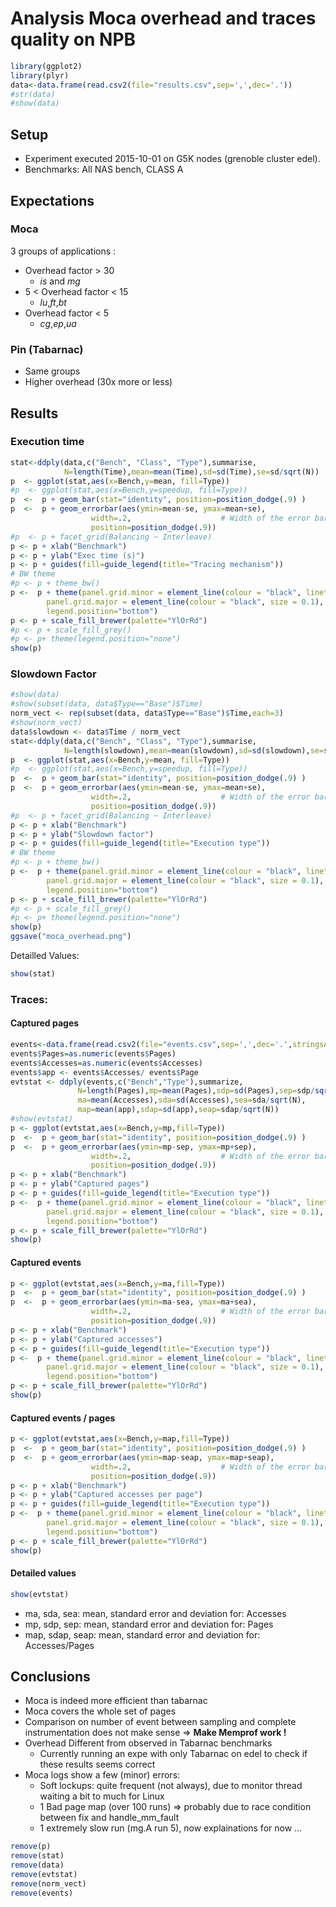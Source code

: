Analysis Moca overhead and traces quality on NPB
================================================


```r
library(ggplot2)
library(plyr)
data<-data.frame(read.csv2(file="results.csv",sep=',',dec='.'))
#str(data)
#show(data)
```

Setup
-----

+ Experiment executed 2015-10-01 on G5K nodes (grenoble cluster edel).
+ Benchmarks: All NAS bench, CLASS A

Expectations
-------------

### Moca

3 groups of applications :

+ Overhead factor > 30
    + *is* and *mg*
+ 5 < Overhead factor < 15
    +  *lu*,*ft*,*bt*
+ Overhead factor < 5
    + *cg*,*ep*,*ua*

### Pin (Tabarnac)

+ Same groups
+ Higher overhead (30x more or less)

Results
-------

###   Execution time

```r
stat<-ddply(data,c("Bench", "Class", "Type"),summarise,
            N=length(Time),mean=mean(Time),sd=sd(Time),se=sd/sqrt(N))
p  <- ggplot(stat,aes(x=Bench,y=mean, fill=Type))
#p  <- ggplot(stat,aes(x=Bench,y=speedup, fill=Type))
p  <-  p + geom_bar(stat="identity", position=position_dodge(.9) )
p  <-  p + geom_errorbar(aes(ymin=mean-se, ymax=mean+se),
                  width=.2,                    # Width of the error bars
                  position=position_dodge(.9))
#p  <- p + facet_grid(Balancing ~ Interleave)
p <- p + xlab("Benchmark")
p <- p + ylab("Exec time (s)")
p <- p + guides(fill=guide_legend(title="Tracing mechanism"))
# BW theme
#p <- p + theme_bw()
p <-  p + theme(panel.grid.minor = element_line(colour = "black", linetype="dashed", size = 0.1),
        panel.grid.major = element_line(colour = "black", size = 0.1),
        legend.position="bottom")
p <- p + scale_fill_brewer(palette="YlOrRd")
#p <- p + scale_fill_grey()
#p <- p+ theme(legend.position="none")
show(p)

```

### Slowdown Factor

```r
#show(data)
#show(subset(data, data$Type=="Base")$Time)
norm_vect <- rep(subset(data, data$Type=="Base")$Time,each=3)
#show(norm_vect)
data$slowdown <- data$Time / norm_vect
stat<-ddply(data,c("Bench", "Class", "Type"),summarise,
            N=length(slowdown),mean=mean(slowdown),sd=sd(slowdown),se=sd/sqrt(N))
p  <- ggplot(stat,aes(x=Bench,y=mean, fill=Type))
#p  <- ggplot(stat,aes(x=Bench,y=speedup, fill=Type))
p  <-  p + geom_bar(stat="identity", position=position_dodge(.9) )
p  <-  p + geom_errorbar(aes(ymin=mean-se, ymax=mean+se),
                  width=.2,                    # Width of the error bars
                  position=position_dodge(.9))
#p  <- p + facet_grid(Balancing ~ Interleave)
p <- p + xlab("Benchmark")
p <- p + ylab("Slowdown factor")
p <- p + guides(fill=guide_legend(title="Execution type"))
# BW theme
#p <- p + theme_bw()
p <-  p + theme(panel.grid.minor = element_line(colour = "black", linetype="dashed", size = 0.1),
        panel.grid.major = element_line(colour = "black", size = 0.1),
        legend.position="bottom")
p <- p + scale_fill_brewer(palette="YlOrRd")
#p <- p + scale_fill_grey()
#p <- p+ theme(legend.position="none")
show(p)
ggsave("moca_overhead.png")
```
Detailled Values:

```r
show(stat)
```



### Traces:


#### Captured pages

```r
events<-data.frame(read.csv2(file="events.csv",sep=',',dec='.',stringsAsFactors=FALSE))
events$Pages=as.numeric(events$Pages)
events$Accesses=as.numeric(events$Accesses)
events$app <- events$Accesses/ events$Page
evtstat <- ddply(events,c("Bench","Type"),summarize,
               N=length(Pages),mp=mean(Pages),sdp=sd(Pages),sep=sdp/sqrt(N),
               ma=mean(Accesses),sda=sd(Accesses),sea=sda/sqrt(N),
               map=mean(app),sdap=sd(app),seap=sdap/sqrt(N))
#show(evtstat)
p <- ggplot(evtstat,aes(x=Bench,y=mp,fill=Type))
p  <-  p + geom_bar(stat="identity", position=position_dodge(.9) )
p  <-  p + geom_errorbar(aes(ymin=mp-sep, ymax=mp+sep),
                  width=.2,                    # Width of the error bars
                  position=position_dodge(.9))
p <- p + xlab("Benchmark")
p <- p + ylab("Captured pages")
p <- p + guides(fill=guide_legend(title="Execution type"))
p <-  p + theme(panel.grid.minor = element_line(colour = "black", linetype="dashed", size = 0.1),
        panel.grid.major = element_line(colour = "black", size = 0.1),
        legend.position="bottom")
p <- p + scale_fill_brewer(palette="YlOrRd")
show(p)
```

#### Captured events

```r
p <- ggplot(evtstat,aes(x=Bench,y=ma,fill=Type))
p  <-  p + geom_bar(stat="identity", position=position_dodge(.9) )
p  <-  p + geom_errorbar(aes(ymin=ma-sea, ymax=ma+sea),
                  width=.2,                    # Width of the error bars
                  position=position_dodge(.9))
p <- p + xlab("Benchmark")
p <- p + ylab("Captured accesses")
p <- p + guides(fill=guide_legend(title="Execution type"))
p <-  p + theme(panel.grid.minor = element_line(colour = "black", linetype="dashed", size = 0.1),
        panel.grid.major = element_line(colour = "black", size = 0.1),
        legend.position="bottom")
p <- p + scale_fill_brewer(palette="YlOrRd")
show(p)

```

#### Captured events / pages

```r
p <- ggplot(evtstat,aes(x=Bench,y=map,fill=Type))
p  <-  p + geom_bar(stat="identity", position=position_dodge(.9) )
p  <-  p + geom_errorbar(aes(ymin=map-seap, ymax=map+seap),
                  width=.2,                    # Width of the error bars
                  position=position_dodge(.9))
p <- p + xlab("Benchmark")
p <- p + ylab("Captured accesses per page")
p <- p + guides(fill=guide_legend(title="Execution type"))
p <-  p + theme(panel.grid.minor = element_line(colour = "black", linetype="dashed", size = 0.1),
        panel.grid.major = element_line(colour = "black", size = 0.1),
        legend.position="bottom")
p <- p + scale_fill_brewer(palette="YlOrRd")
show(p)
```

#### Detailed values

```r
show(evtstat)
```

+ ma, sda, sea:  mean, standard error and deviation for: Accesses
+ mp, sdp, sep:  mean, standard error and deviation for: Pages
+ map, sdap, seap:  mean, standard error and deviation for: Accesses/Pages

Conclusions
-----------

+ Moca is indeed more efficient than tabarnac
+ Moca covers the whole set of pages
+ Comparison on number of event between sampling and complete instrumentation
  does not make sense => **Make Memprof work !**
+ Overhead Different from observed in Tabarnac benchmarks
  + Currently running an expe with only Tabarnac on edel to check if these
    results seems correct
+ Moca logs show a few (minor) errors:
    + Soft lockups: quite frequent (not always), due to monitor thread waiting a
    bit to much for Linux
    + 1 Bad page map (over 100 runs) => probably due to race condition between
      fix and handle_mm_fault
    + 1 extremely slow run (mg.A run 5), now explainations for now ...


```r
remove(p)
remove(stat)
remove(data)
remove(evtstat)
remove(norm_vect)
remove(events)
```
